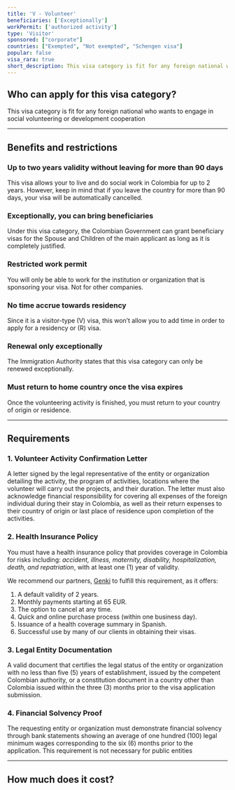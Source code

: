 ```yaml
---
title: 'V - Volunteer'
beneficiaries: ['Exceptionally']
workPermit: ['authorized activity']
type: 'Visitor'
sponsored: ["corporate"]
countries: ["Exempted", "Not exempted", "Schengen visa"]
popular: false
visa_rara: true
short_description: This visa category is fit for any foreign national who wants to engage in social volunteering or development cooperation
---
```


## Who can apply for this visa category?

This visa category is fit for any foreign national who wants to engage in social volunteering or development cooperation

---

## Benefits and restrictions

### **Up to two years validity without leaving for more than 90 days**

This visa allows your to live and do social work in Colombia for up to 2 years. However, keep in mind that if you leave the country for more than 90 days, your visa will be automatically cancelled.

### **Exceptionally, you can bring beneficiaries**

Under this visa category, the Colombian Government can grant beneficiary visas for the Spouse and Children of the main applicant as long as it is completely justified.

### **Restricted work permit**

You will only be able to work for the institution or organization that is sponsoring your visa. Not for other companies.

### **No time accrue towards residency**

Since it is a visitor-type (V) visa, this won’t allow you to add time in order to apply for a residency or (R) visa.

### **Renewal only exceptionally**

The Immigration Authority states that this visa category can only be renewed exceptionally.

### **Must return to home country once the visa expires**

Once the volunteering activity is finished, you must return to your country of origin or residence.

---

## Requirements

### **1. Volunteer Activity Confirmation Letter**

A letter signed by the legal representative of the entity or organization detailing the activity, the program of activities, locations where the volunteer will carry out the projects, and their duration. The letter must also acknowledge financial responsibility for covering all expenses of the foreign individual during their stay in Colombia, as well as their return expenses to their country of origin or last place of residence upon completion of the activities.

### **2. Health Insurance Policy**

You must have a health insurance policy that provides coverage in Colombia for risks including: *accident, illness, maternity, disability, hospitalization, death, and repatriation*, with at least one (1) year of validity.

We recommend our partners, [Genki](https://genki.world/?with=capitaleme) to fulfill this requirement, as it offers:

1. A default validity of 2 years.
2. Monthly payments starting at 65 EUR.
3. The option to cancel at any time.
4. Quick and online purchase process (within one business day).
5. Issuance of a health coverage summary in Spanish.
6. Successful use by many of our clients in obtaining their visas.

### **3. Legal Entity Documentation**

A valid document that certifies the legal status of the entity or organization with no less than five (5) years of establishment, issued by the competent Colombian authority, or a constitution document in a country other than Colombia issued within the three (3) months prior to the visa application submission.

### **4. Financial Solvency Proof**

The requesting entity or organization must demonstrate financial solvency through bank statements showing an average of one hundred (100) legal minimum wages corresponding to the six (6) months prior to the application. This requirement is not necessary for public entities

---
## How much does it cost?

<VisaCosts
    studyFees="54"
    issuanceFees="177"
    apostille={false}
    translation={false}
/>